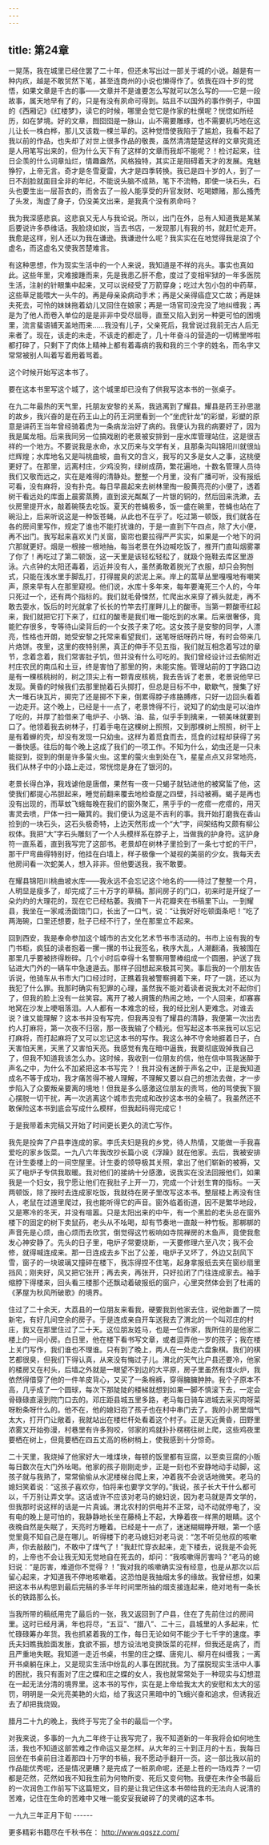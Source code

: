 ```yaml
---
---
---
```

title: 第24章
---




一晃荡，我在城里已经住罢了二十年，但还未写出过一部关于城的小说。越是有一种内疚，越是不敢贸然下笔，甚至连商州的小说也懒得作了。依我在四十岁的觉悟，如果文章是千古的事——文章并不是谁要怎么写就可以怎么写的——它是一段故事，属天地早有了的，只是有没有夙命可得到。姑且不以国外的事作例子，中国的《西厢记》《红楼梦》，读它的时候，哪里会觉它是作家的杜撰呢？恍惚如所经历，如在梦境。好的文章，囫囵囵是一脉山，山不需要雕琢，也不需要机巧地在这儿让长一株白桦，那儿又该栽一棵兰草的。这种觉悟使我陷于了尴尬，我看不起了我以前的作品，也失却了对世上很多作品的敬畏，虽然清清楚楚这样的文章究竟还是人用笔写出来的，但为什么天下有了这样的文章而我却不能呢？！检讨起来，往日企羡的什么词章灿烂，情趣盎然，风格独特，其实正是阻碍着天才的发展。鬼魅狰狞，上帝无言。奇才是冬雪夏雷，大才是四季转换。我已是四十岁的人，到了一日不刮脸就面目全非的年纪，不能说头脑不成熟，笔下不流畅，即使一块石头，石头也要生出一层苔衣的，而舍去了一般人能享受的升官发财、吃喝嫖赌，那么搔秃了头发，淘虚了身子，仍没美文出来，是我真个没有夙命吗？

我为我深感悲哀。这悲哀又无人与我论说。所以，出门在外，总有人知道我是某某后要说许多恭维话。我脸烧如炭，当去书店，一发现那儿有我的书，就赶忙走开。我愈是这样，别人还以为我在谦逊。我谦逊什么呢？我实实在在地觉得我是浪了个虚名，而这虚名又使我苦楚难言。

有这种思想，作为现实生活中的一个人来说，我知道是不祥的兆头。事实也真如此。这些年里，灾难接踵而来，先是我患乙肝不愈，度过了变相牢狱的一年多医院生活，注射的针眼集中起来，又可以说经受了万箭穿身；吃过大包小包的中药草，这些草足能喂大一头牛的。再是母亲染病动手术；再是父亲得癌症又亡故；再是妹夫死去，可怜的妹妹拖着幼儿又回住在娘家；再是一场官司没完没了地纠缠我；再是为了他人而卷入单位的是是非非中受尽屈辱，直至又陷入到另一种更可怕的困境里，流言蜚语铺天盖地而来……我没有儿子，父亲死后，我曾说过我前无古人后无来者了。现在，该走的未走，不该走的都走了，几十年奋斗的营造的一切稀里哗啦都打碎了，只剩下了肉体上精神上都有着毒病的我和我的三个字的姓名，而名字又常常被别人叫着写着用着骂着。

这个时候开始写这本书了。

要在这本书里写这个城了，这个城里却已没有了供我写这本书的一张桌子。

在九二年最热的天气里，托朋友安黎的关系，我逃离到了耀县。耀县是药王孙思邈的故乡，我兴奋的是在药王山上的药王洞里看到一个“坐虎针龙”的彩塑，彩塑的原意是讲药王当年曾经骑着虎为一条病龙治好了病的。我便认为我的病要好了，因为我是属龙相。后来我同另一位搞戏剧的老景被安排到一座水库管理站住，这是很吉祥的一个地方。不要说我是水命，水又历来与文学有关，且那条沟叫锦阳川就很灿烂辉煌；水库地名又是叫桃曲坡，曲有文的含义，我写的又多是女人之事，这桃便更好了。在那里，远离村庄，少鸡没狗，绿树成荫，繁花遍地，十数名管理人员待我们又敬而远之，实在是难得的清静处。整整一个月里，没有广播可听，没有报纸可看，没有麻将，没有扑克。每日早晨起来去树林里掏一股黄亮亮的小便了，透着树干看远处的库面上晨雾蒸腾，直到波光粼粼了一片银的铜的，然后回来洗漱，去伙房里提开水，敲着碗筷去吃饭。夏天的苍蝇极多，饭一盛在碗里，苍蝇也站在了碗沿上，后来听说这是一种饭苍蝇，从此也不在乎了。吃过第一顿饭，我们就各在各的房间里写作，规定了谁也不能打扰谁的，于是一直到下午四点，除了大小便，再不出门。我写起来喜欢关门关窗，窗帘也要拉得严严实实，如果是一个地下的洞穴那就更好。烟是一根接一根地抽，每当老景在外边喊吃饭了，推开门直叫烟雾罩了你了！再吃过了第二顿饭，这一天里是该轻松轻松了，就趿个拖鞋去库区里游泳。六点钟的太阳还毒着，远近并没有人，虽然勇敢着脱光了衣服，却只会狗刨式，只能在浅水里手脚乱打，打得腥臭的淤泥上来。岸上的蒿草丛里嘎嘎地有嘲笑声，原来早有人在那里窥视。他们说，水库十多年来，每年要淹死三个人的，今年只死过一个，还有两个指标的。我们就毛骨悚然，忙爬出水来穿了裤头就走，再不敢去耍水，饭后的时光就拿了长长的竹竿去打崖畔儿上的酸枣。当第一颗酸枣红起来，我们就把它打下来了，红红的酸枣是我们唯一能吃到的水果。后来很奢侈，竟能贮存很多，专等待山梁背后的一个女孩子来了吃。这女孩子是安黎的同学，人漂亮，性格也开朗，她受安黎之托常来看望我们，送笔呀纸呀药片呀，有时会带来几片烙饼。夜里，这里的夜特别黑，真正的伸手不见五指，我们就互相念着写过的章节，念着念着，我们常害肚子饥，但并没有什么可吃的。我们曾经设计过去偷附近村庄农民的南瓜和土豆，终是害怕了那里的狗，未能实施。管理站前的丁字路口边是有一棵核桃树的，树之顶尖上有一颗青皮核桃，我去告诉了老景，老景说他早已发现。黄昏的时候我们去那里抛着石头掷打，但总是目标不中，歇歇气，搜集了好大一堆石块瓦片，掷完了还是掷不下来，倒累得脖子疼胳膊疼，只好一边回头看着一边走开。这个晚上，已经是十一点了，老景馋得不行，说知了的幼虫是可以油炸了吃的，并厚了脸借来了电炉子、小锅、油、盐，似乎手到擒来，一顿美味就要到口了。他领着我去树林子，打着手电在这棵树上照照，又到那棵树上照照，树干上是有着蝉的壳，却没有发现一只幼虫。这样为着觅食而去，觅食的过程却获得了另一番快感。往后的每个晚上这成了我们的一项工作。不知为什么，幼虫还是一只未能捉到，捉到的倒是许多萤火虫。这里的萤火虫到处在飞，星星点点又非常地亮，我们从林子中的小路上走过，常恍惚是身在了银河的。

老景长得白净，我戏谑他是唐僧，果然有一夜一只蝎子就钻进他的被窝蜇了他，这使我们都提心吊胆起来，睡觉前翻来覆去地检查屋之四壁，抖动被褥。蝎子是再也没有出现的，而草蚊飞蛾每晚在我们的窗外聚汇，黑乎乎的一疙瘩一疙瘩的，用灭害灵去喷，尸体一扫一簸箕的。我们便认为这是不吉利的事。我开始打磨我在香山捡到的一块石头，这石头极奇特，上边天然形成一个“大”字，间架结构又颇有柳公权体。我把“大”字石头雕刻了一个人头模样系在脖子上，当做我的护身符。这护身符一直系着，直到我写完了这部书。老景却在树林子里捡到了一条七寸蛇的干尸，那干尸弯曲得特别好，他挂在白墙上，样子极像一个凝视的美丽的少女。我每天去他房间看一次蛇美人，想入非非。但他要送我，我不敢要。

在耀县锦阳川桃曲坡水库——我永远不会忘记这个地名的——待过了整整一个月，人明显是瘦多了，却完成了三十万字的草稿。那间房子的门口，初来时是开绽了一朵灼灼的大理花的，现在它已经枯萎。我摘下一片花瓣夹在书稿里下山。一到耀县，我坐在一家咸汤面馆门口，长出了一口气，说：“让我好好吃顿面条吧！”吃了两海碗，口里还想要，肚子已经不行了，坐在那里立不起来。

回到西安，我是奉命参加这个城市的古文化艺术节书市活动的。书市上设有我的专门书柜，疯狂的读者抱着一摞一摞的书让我签名，秩序大乱，人潮翻涌，我被围在那里几乎要被挤得粉碎。几个小时后幸得十名警察用警棒组成一个圆圈，护送了我钻进大门外的一辆车中急速遁去。那样子回想起来极其可笑。事后我的一个朋友告诉说，他骑车从书市大门口经过时，正瞧着我被警察拥着下来，吓了一跳，还以为我犯了什么罪。我那时确实有犯罪的心理，虽然我不能对着读者说我太对不起你们了，但我的脸上没有一丝笑容。离开了被人拥簇的热闹之地，一个人回来，却寡寡地窝在沙发上哽咽落泪。人人都有一本难念的经，我的经比别人更难念。对谁去说？谁又能理解？这本书并没有写完，但我再没有了耀县的清静，我便第一次出去约人打麻将，第一次夜不归宿，那一夜我输了个精光。但写起这本书来我可以忘记打麻将，而打起麻将了又可以忘记这本书的写作。我这么神不守舍地捱着日子，白天害怕天黑，天黑了又害怕天亮。我感觉有鬼在暗中逼我，我要彻底毁掉我自己了，但我不知道我该怎么办。这时候，我收到一位朋友的信，他在信中骂我迷醉于声名之中，为什么不加紧把这本书写完？！我并没有迷醉于声名之中，正是我知道成名不等于成功，我才痛苦得不被人理解，不理解又要以自己的想法去做，才一步步陷入了众要叛亲要离的境地！但我是多么感激这位朋友的责骂，他的骂使我下狠心摆脱一切干扰，再一次逃离这个城市去完成和改抄这本书的全稿了。我虽然还不敢保险这本书到底会写成什么模样，但我起码得完成它！

于是我带着未完稿又开始了时间更长更久的流亡写作。

我先是投奔了户县李连成的家。李氏夫妇是我的乡党，待人热情，又能做一手我喜爱吃的家乡饭菜。一九八六年我改抄长篇小说《浮躁》就在他家。去后，我被安排在计生委楼上的一间空屋里。计生委的领导极其关照，拿出了他们崭新的被褥，又买了电炉子专供我取暖。我对他们的接纳十分感激，说我实在没法回报他们，如果我是一个妇女，我宁愿让他们在我肚子上开一刀，完成一个计划生育的指标。一天两顿饭，除了按时去连成家吃饭，我就待在房子里改写这本书。整层楼上再没有住人，老鼠在过道里爬过，我也能听得它的声音。窗外临着街道，因不是繁华地段，又是寒冷的冬天，并没有喧嚣。只是太阳出来的中午，有一个黑脸的老头总在窗外楼下的固定的树下卖鼠药，老头从不吆喝，却有节奏地一直敲一种竹板。那梆梆的声音先是心烦，由心烦而去欣赏，倒觉得这竹板响如寺院禅房的木鱼声，竟使我愈发心神安静了。先头的日子里，电炉子常要烧断，一天要修理六至八次；我不会修，就得喊连成来。那一日连成去乡下出了公差，电炉子又坏了，外边又刮风下雪，窗子的一块玻璃又撞碎在楼下，我冻得捏不住笔，起身拿报纸去夹在窗纱扇里挡风；刚夹好，风又把它张开；再去夹，再张开，只好拉闭了门往连成家去。袖手缩脖下得楼来，回头看三楼那个还飘动着破报纸的窗户，心里突然体会到了杜甫的《茅屋为秋风所破歌》的境界。

住过了二十余天，大荔县的一位朋友来看我，硬要我到他家去住，说他新置了一院新宅，有好几间空余的房子。于是连成亲自开车送我去了渭北的一个叫邓庄的村庄，我又在那里住过了二十天。这位朋友姓马，也是一位作家，我所住的是他家二楼上的一间小房。白日里，他在楼下看书写文章，或者逗弄他一岁的孩子；我在楼上关门写作，我们谁也不理谁。只有到了晚上，两人在一处走六盘象棋。我们的棋艺都很臭，但我们下得认真，从来没有悔过子儿。渭北的天气比户县还要冷，他家的楼房又在村头，后墙之外就是一眼望不到边的大平原，房子里虽然有煤火炉，我依然得借穿了他的一件羊皮背心，又买了一条棉裤，穿得臃臃肿肿。我个子原本不高，几乎成了一个圆球，每次下那陡陡的楼梯就想到如果一脚不慎滚下去，一定会骨碌碌直滚到院门口去的。邓庄距县城五里多路，老马每日骑车进城去采买肉呀菜呀粉条呀什么的。他不在，他的媳妇抱了孩子也在村中串门去了。我的小房里烟气太大，打开门让敞着，我就站出在楼栏杆处看着这个村子。正是天近黄昏，田野里浓雾又开始弥漫，村巷里有许多狗咬，邻家的鸡就扑扑楞楞往树上爬，这些鸡夜里要栖在树上，但竟要栖在四五丈高的杨树梢上，使我感到十分惊奇。

二十天里，我烧掉了他家好大一堆煤块，每顿的饭里都有豆腐，以至卖豆腐的小贩每日数次在大门外吆喝。他家的孩子刚刚走步，正是一刻也不安静地动手动脚，这孩子就与我熟了，常常偷偷从水泥楼梯台爬上来，冲着我不会说话地微笑。老马的媳妇笑着说：“这孩子喜欢你，怕将来也要学文学的。”我说，孩子长大干什么都可以，千万别让弄文学。这话或许不应该对老马的媳妇说，因为老马就是弄文学的，但我那时说这样的话是一片真诚。渭北农村的供电并不正常，动不动就停电了，没有电的晚上是可怕的，我静静地长坐在藤椅上不起，大睁着夜一样黑的眼睛。这个夜晚自然是失眠了，天亮时方睡着。已经是十一点了，迷迷糊糊睁开眼，第一个感觉里竟不知自己是在哪儿。听得楼下的老马媳妇对老马说：“怎不听见他叔的咳嗽声，你去敲敲门，不敢中了煤气了！”我赶忙穿衣起来，走下楼去，说我是不会死的，上帝也不会让我无知无觉地自在死去的，却问：“我咳嗽得厉害吗？”老马的媳妇说：“是厉害，难道你不觉得？！”我对我的咳嗽确实没有经意，也是从那次以后留心起来，才知道我不停地咳嗽着。这恐怕是我抽烟太多的缘故。我曾经想，如果把这本书从构思到最后完稿的多半年时间里所抽的烟支接连起来，绝对地有一条长长的铁路那么长。

当我所带的稿纸用完了最后的一张，我又返回到了户县，住在了先前住过的房间里。这时已经月满，年也将尽，“五豆”、“腊八”、二十三，县城里的人多起来，忙忙碌碌筹办年货。我也抓紧着我的工作，每日无论如何不能少于七千字的速度。李氏夫妇瞧我脸面发胀，食欲不振，想方设法地变换饭菜的花样，但我还是病了，而且严重地失眠。我知道一走近书桌，书里的庄之蝶、唐宛儿、柳月在纠缠我；一离开书桌躺在床上，又是现实生活中纷乱的人事在困扰我。为了摆脱现实生活中人事的困扰，我只有面对了庄之蝶和庄之蝶的女人，我也就常常处于一种现实与幻想混在一起无法分清的境界里。这本书的写作，实在是上帝给我太大的安慰和太大的惩罚，明明是一朵光亮美艳的火焰，给了我这只黑暗中的飞蛾兴奋和追求，但诱我近去了却把我烧毁。

腊月二十九的晚上，我终于写完了全书的最后一个字。

对我来说，多事的一九九二年终于让我写完了，我不知道新的一年我将会如何地生活，我也不知道这部苦难之作命运又是怎样。从大年的三十到正月的十五，我每日回坐在书桌前目注着那四十万字的书稿，我不愿动手翻开一页。这一部比我以前的作品能优秀呢，还是情况更糟？是完成了一桩夙命呢，还是上苍的一场戏弄？一切都是茫然，茫然如我不知我生前为何物所变、死后又变何物。我便在未作全书最后的一次润色工作前写下这篇短文，目的是让我记住这本书带给我的无法向人说清的苦难，记住在生命的苦难中又唯一能安妥我破碎了的灵魂的这本书。

一九九三年正月下旬 ------

更多精彩书籍尽在千秋书在： http://www.qqszz.com/